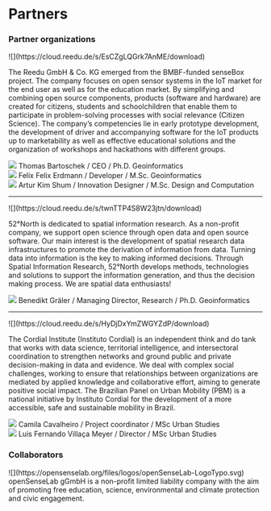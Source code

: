 # Partners

### Partner organizations

<div className="flex gap-8 items-center flex-col md:flex-row">
    <div className="w-[20rem] -m-12">
    ![](https://cloud.reedu.de/s/EsCZgLQGrk7AnME/download)
    </div>
    <p className="flex-1">
The Reedu GmbH & Co. KG emerged from the BMBF-funded senseBox project. The company focuses on open sensor systems in the IoT market for the end user as well as for the education market. By simplifying and combining open source components, products (software and hardware) are created for citizens, students and schoolchildren that enable them to participate in problem-solving processes with social relevance (Citizen Science). The company’s competencies lie in early prototype development, the development of driver and accompanying software for the IoT products up to marketability as well as effective educational solutions and the organization of workshops and hackathons with different groups.
    </p>
</div>

<div className="grid gap-4">
    <div className="flex gap-4 items-center p-1">
        <img src="https://cloud.reedu.de/s/6fLdcyYbM7z49do/download"
            className="aspect-square object-cover object-top w-20 rounded-full outline outline-1 outline-offset-2" />
    Thomas Bartoschek / CEO / Ph.D. Geoinformatics
    </div>
    <div className="flex gap-4 items-center p-1">
        <img src="https://cloud.reedu.de/s/GNYHQnF8Rjzen29/download"
            className="aspect-square object-cover object-top w-20 rounded-full outline outline-1 outline-offset-2" />
   Felix Felix Erdmann / Developer / M.Sc. Geoinformatics
    </div>
    <div className="flex gap-4 items-center p-1">
        <img src="https://cloud.reedu.de/s/JLHERSxjSMtspfr/download"
            className="aspect-square object-cover object-top w-20 rounded-full outline outline-1 outline-offset-2" />
    Artur Kim Shum / Innovation Designer / M.Sc. Design and Computation 
    </div>
</div>


<div className="flex items-center justify-center p-12">
    <hr className="h-0.5 bg-foreground w-1/2" />
</div>


<div className="flex gap-8 items-center flex-col md:flex-row">
    <div className="w-[20rem] -m-12">
    ![](https://cloud.reedu.de/s/twnTTP4S8W23jtn/download)
    </div>
    <p className="flex-1">
    52°North is dedicated to spatial information research. As a non-profit company, we support open science through open data and open source software. Our main interest is the development of spatial research data infrastructures to promote the derivation of information from data.
    Turning data into information is the key to making informed decisions. Through Spatial Information Research, 52°North develops methods, technologies and solutions to support the information generation, and thus the decision making process. We are spatial data enthusiasts!
    </p>
</div>

<div className="flex gap-4 items-center p-1">
    <img src="https://cloud.reedu.de/s/MJ2S2zgHmbYDw56/download"
        className="aspect-square object-cover object-top w-20 rounded-full outline outline-1 outline-offset-2" />
    Benedikt Gräler / Managing Director, Research / Ph.D. Geoinformatics
</div>

<div className="flex items-center justify-center p-12">
    <hr className="h-0.5 bg-foreground w-1/2" />
</div>

<div className="flex gap-8 items-center flex-col md:flex-row">
    <div className="w-[20rem] -m-12">
    ![](https://cloud.reedu.de/s/HyDjDxYmZWGYZdP/download)
    </div>
    <p className="flex-1">
The Cordial Institute (Instituto Cordial) is an independent think and do tank that works with data science, territorial intelligence, and intersectoral coordination to strengthen networks and ground public and private decision-making in data and evidence. We deal with complex social challenges, working to ensure that relationships between organizations are mediated by applied knowledge and collaborative effort, aiming to generate positive social impact. The Brazilian Panel on Urban Mobility (PBM) is a national initiative by Instituto Cordial for the development of a more accessible, safe and sustainable mobility in Brazil.
    </p>
</div>

<div className="grid gap-4">
    <div className="flex gap-4 items-center p-1">
        <img src="https://cloud.reedu.de/s/HFsoRCt6iccDLBz/download"
            className="aspect-square object-cover object-top w-20 rounded-full outline outline-1 outline-offset-2" />
    Camila Cavalheiro /  Project coordinator / MSc Urban Studies
    </div>
    <div className="flex gap-4 items-center p-1">
        <img src="https://cloud.reedu.de/s/g9rbENEx8RWmQAP/download"
            className="aspect-square object-cover object-top w-20 rounded-full outline outline-1 outline-offset-2" />
    Luis Fernando Villaça Meyer / Director / MSc Urban Studies
    </div>
</div>

<div className="flex items-center justify-center p-12">
</div>

### Collaborators

<div className="flex gap-8 items-center flex-col md:flex-row">
    <div className="w-full max-w-sm">
        ![](https://opensenselab.org/files/logos/openSenseLab-LogoTypo.svg)
    </div>
    openSenseLab gGmbH is a non-profit limited liability company with the aim of promoting free education, science, environmental and climate protection and civic engagement.
</div>





